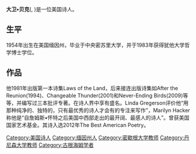 {{copyedit|time=2015-01-30T17:50:42+00:00}}
{{unreferenced|time=2015-01-30T17:50:42+00:00}}
'''大卫•贝克'''({{bd|1954年|12月27日|}}, {{lang-en|David Baker}})是一位美国诗人。

==生平==
1954年出生在美国缅因州，毕业于中央密苏里大学，并于1983年获得犹他大学哲学博士学位。

==作品==
他1981年出版第一本诗集Laws of the Land，后来接连出版诗集如After the Reunion(1994)、Changeable Thunder(2001)和Never-Ending Birds(2009)等等，并编写过三本批评专著。在诗人界中享有盛名。Linda Gregerson评价他“用那种纯净的、独特的，只有最优秀的诗人才会有的专注来写作”，Marilyn Hacker称他是“自詹姆斯•怀特之后美国中西部走出的最开阔、最感人的诗人”。曾获美国国家艺术基金。其诗入选2012年The Best American Poetry。

{{Authority control}}

{{DEFAULTSORT:Baker, David}}
[[Category:美国诗人|Category:美国诗人]]
[[Category:缅因州人|Category:缅因州人]]
[[Category:密歇根大学教师|Category:密歇根大学教师]]
[[Category:丹尼森大学教师|Category:丹尼森大学教师]]
[[Category:古根海姆学者|Category:古根海姆学者]]